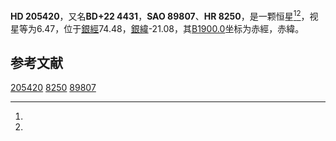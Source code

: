 {{Starbox begin
| name = HD 205420
}}
{{Starbox observe
| epoch = [[J2000.0|J2000.0]]
| constell = {{星座名待查}}<ref name=SIMBAD>{{cite web
 | url=http://simbad.u-strasbg.fr/simbad/sim-id?Ident=HR+8250
 | title =Pulsating variable Star
 | publisher=Centre de Données astronomiques de Strasbourg
 | work=SIMBAD
 | accessdate=2012-07-13}}</ref><ref name=DATA>{{cite web
 | url=http://vizier.u-strasbg.fr/viz-bin/VizieR-5?-out.add=.&-source=5050&-corr=PK=HR&-out.max=9999&HR=8250
 | title=VizieR Detailed Page
 | accessdate=2012-07-13
 | archive-date=2016-03-04
 | archive-url=https://web.archive.org/web/20160304234156/http://vizier.u-strasbg.fr/viz-bin/VizieR-5?-out.add=.&-source=5050&-corr=PK=HR&-out.max=9999&HR=8250
 | dead-url=no
 }}</ref>
| 星官 = 
| ra = {{RA|21|34|34}}<ref name=SIMBAD /><ref name=DATA />
| dec = {{DEC|+22|45|17}}<ref name=SIMBAD /><ref name=DATA />
| appmag_v = 6.47<ref name=SIMBAD /><ref name=DATA />
}}
{{Starbox character
| class = F7V<ref name=SIMBAD /><ref name=DATA />
| b-v = 0.51<ref name=SIMBAD /><ref name=DATA />
| u-b = 0.03<ref name=SIMBAD /><ref name=DATA />
| r-i = <ref name=SIMBAD /><ref name=DATA />
| variable = 
}}
{{Starbox astrometry
| radial_v = 0.03
| prop_mo_ra = 14
| parallax = 
| p_error = 
}}
{{Starbox catalog
| names =BD+22 4431，[[SAO星表|SAO]] 89807，[[HD星表|HD]] 205420，[[HR星表|HR]] 8250}}
{{Starbox reference |Simbad=HR+8250}}
{{Starbox end}}

'''HD 205420'''，又名'''BD+22 4431'''，'''SAO 89807'''、'''HR 8250'''，是一颗恒星<ref name=SIMBAD /><ref name=DATA />，视星等为6.47，位于[[銀道座標系|銀經]]74.48，[[銀道座標系|銀緯]]-21.08，其[[B1900.0|B1900.0]]坐标为赤經{{RA|21|29|59.8}}，赤緯{{DEC|+22|-21.08|39}}。

== 参考文献 ==
{{reflist}}

{{star-stub}}

[[Category:HD和HDE天體|205420]]
[[Category:HR天體|8250]]
[[Category:SAO天體|89807]]